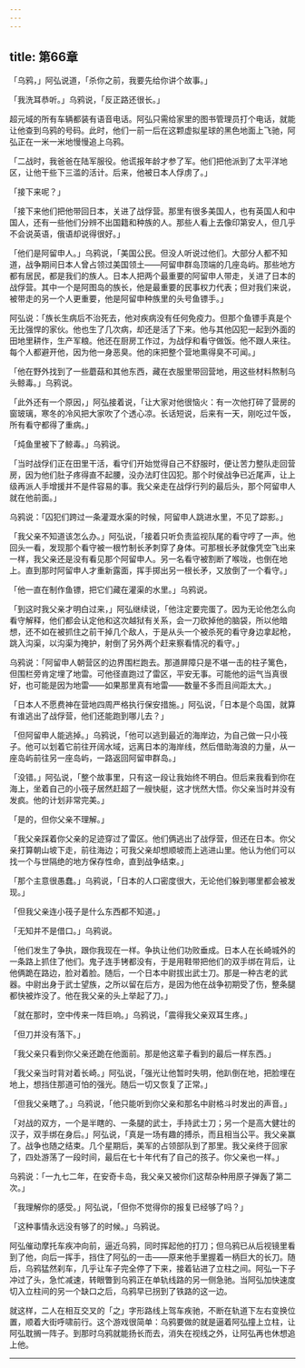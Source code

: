 ```yaml
---
---
---
```

title: 第66章
---

「乌鸦，」阿弘说道，「杀你之前，我要先给你讲个故事。」

「我洗耳恭听。」乌鸦说，「反正路还很长。」

超元域的所有车辆都装有语音电话。阿弘只需给家里的图书管理员打个电话，就能让他查到乌鸦的号码。此时，他们一前一后在这颗虚拟星球的黑色地面上飞驰，阿弘正在一米一米地慢慢追上乌鸦。

「二战时，我爸爸在陆军服役。他谎报年龄才参了军。他们把他派到了太平洋地区，让他干些下三滥的活计。后来，他被日本人俘虏了。」

「接下来呢？」

「接下来他们把他带回日本，关进了战俘营。那里有很多美国人，也有英国人和中国人，还有一些他们分辨不出国籍和种族的人。那些人看上去像印第安人，但几乎不会说英语，俄语却说得很好。」

「他们是阿留申人。」乌鸦说，「美国公民。但没人听说过他们。大部分人都不知道，战争期间日本人曾占领过美国领土——阿留申群岛顶端的几座岛屿。那些地方都有居民，都是我们的族人。日本人把两个最重要的阿留申人带走，关进了日本的战俘营。其中一个是阿图岛的族长，他是最重要的民事权力代表；但对我们来说，被带走的另一个人更重要，他是阿留申种族里的头号鱼镖手。」

阿弘说：「族长生病后不治死去，他对疾病没有任何免疫力。但那个鱼镖手真是个无比强悍的家伙。他也生了几次病，却还是活了下来。他与其他囚犯一起到外面的田地里耕作，生产军粮。他还在厨房工作过，为战俘和看守做饭。他不跟人来往。每个人都避开他，因为他一身恶臭。他的床把整个营地熏得臭不可闻。」

「他在野外找到了一些蘑菇和其他东西，藏在衣服里带回营地，用这些材料熬制乌头鲸毒。」乌鸦说。

「此外还有一个原因，」阿弘接着说，「让大家对他很恼火：有一次他打碎了营房的窗玻璃，寒冬的冷风把大家吹了个透心凉。长话短说，后来有一天，刚吃过午饭，所有看守都得了重病。」

「炖鱼里被下了鲸毒。」乌鸦说。

「当时战俘们正在田里干活，看守们开始觉得自己不舒服时，便让苦力整队走回营房，因为他们肚子疼得直不起腰，没办法盯住囚犯。那个时侯战争已近尾声，让上级再派人手增援并不是件容易的事。我父亲走在战俘行列的最后头，那个阿留申人就在他前面。」

乌鸦说：「囚犯们跨过一条灌溉水渠的时候，阿留申人跳进水里，不见了踪影。」

「我父亲不知道该怎么办。」阿弘说，「接着只听负责监视队尾的看守哼了一声。他回头一看，发现那个看守被一根竹制长矛刺穿了身体。可那根长矛就像凭空飞出来一样，我父亲还是没有看见那个阿留申人。另一名看守被割断了喉咙，也倒在地上。直到那时阿留申人才重新露面，挥手掷出另一根长矛，又放倒了一个看守。」

「他一直在制作鱼镖，把它们藏在灌渠的水里。」乌鸦说。

「到这时我父亲才明白过来，」阿弘继续说，「他注定要完蛋了。因为无论他怎么向看守解释，他们都会认定他和这次越狱有关系，会一刀砍掉他的脑袋，所以他暗想，还不如在被抓住之前干掉几个敌人，于是从头一个被杀死的看守身边拿起枪，跳入沟渠，以沟渠为掩护，射倒了另外两个赶来察看情况的看守。」

乌鸦说：「阿留申人朝营区的边界围栏跑去。那道屏障只是不堪一击的柱子篱色，但围栏旁肯定埋了地雷。可他径直跑过了雷区，平安无事。可能他的运气当真很好，也可能是因为地雷——如果那里真有地雷——数量不多而且间距太大。」

「日本人不愿费神在营地四周严格执行保安措施。」阿弘说，「日本是个岛国，就算有谁逃出了战俘营，他们还能跑到哪儿去？」

「但阿留申人能逃掉。」乌鸦说，「他可以逃到最近的海岸边，为自己做一只小筏子。他可以划着它前往开阔水域，远离日本的海岸线，然后借助海浪的力量，从一座岛屿前往另一座岛屿，一路返回阿留申群岛。」

「没错。」阿弘说，「整个故事里，只有这一段让我始终不明白。但后来我看到你在海上，坐着自己的小筏子居然赶超了一艘快艇，这才恍然大悟。你父亲当时并没有发疯。他的计划非常完美。」

「是的，但你父亲不理解。」

「我父亲踩着你父亲的足迹穿过了雷区。他们俩逃出了战俘营，但还在日本。你父亲打算朝山坡下走，前往海边；可我父亲却想顺坡而上逃进山里。他认为他们可以找一个与世隔绝的地方保存性命，直到战争结束。」

「那个主意很愚蠢。」乌鸦说，「日本的人口密度很大，无论他们躲到哪里都会被发现。」

「但我父亲连小筏子是什么东西都不知道。」

「无知并不是借口。」乌鸦说。

「他们发生了争执，跟你我现在一样。争执让他们功败垂成。日本人在长崎城外的一条路上抓住了他们。鬼子连手铐都没有，于是用鞋带把他们的双手绑在背后，让他俩跪在路边，脸对着脸。随后，一个日本中尉拔出武士刀。那是一种古老的武器。中尉出身于武士望族，之所以留在后方，是因为他在战争初期受了伤，整条腿都快被炸没了。他在我父亲的头上举起了刀。」

「就在那时，空中传来一阵巨响。」乌鸦说，「震得我父亲双耳生疼。」

「但刀并没有落下。」

「我父亲只看到你父亲还跪在他面前。那是他这辈子看到的最后一样东西。」

「我父亲当时背对着长崎。」阿弘说，「强光让他暂时失明，他趴倒在地，把脸埋在地上，想挡住那道可怕的强光。随后一切又恢复了正常。」

「但我父亲瞎了。」乌鸦说，「他只能听到你父亲和那名中尉格斗时发出的声音。」

「对战的双方，一个是半瞎的、一条腿的武士，手持武士刀；另一个是高大健壮的汉子，双手绑在身后。」阿弘说，「真是一场有趣的搏杀，而且相当公平。我父亲赢了。战争也随之结束。几个星期后，美军的占领部队到了那里。我父亲终于回家了，四处游荡了一段时间，最后在七十年代有了自己的孩子。你父亲也一样。」

乌鸦说：「一九七二年，在安奇卡岛，我父亲又被你们这帮杂种用原子弹轰了第二次。」

「我理解你的感受。」阿弘说，「但你不觉得你的报复已经够了吗？」

「这种事情永远没有够了的时候。」乌鸦说。

阿弘催动摩托车疾冲向前，逼近乌鸦，同时挥起他的打刀；但乌鸦已从后视镜里看到了他，向后一挥手，挡住了阿弘的一击——原来他手里握着一柄巨大的长刀。随后，乌鸦猛然刹车，几乎让车子完全停了下来，接着钻进了立柱之间。阿弘一下子冲过了头，急忙减速，转眼瞥到乌鸦正在单轨线路的另一侧急驰。当阿弘加快速度切入立柱间的另一个缺口之后，乌鸦早已拐到了铁路的这一边。

就这样，二人在相互交叉的「之」字形路线上驾车疾驰，不断在轨道下左右变换位置，顺着大街呼啸前行。这个游戏很简单：乌鸦要做的就是逼着阿弘撞上立柱，让阿弘耽搁一阵子。到那时乌鸦就能扬长而去，消失在视线之外，让阿弘再也休想追上他。



* * *